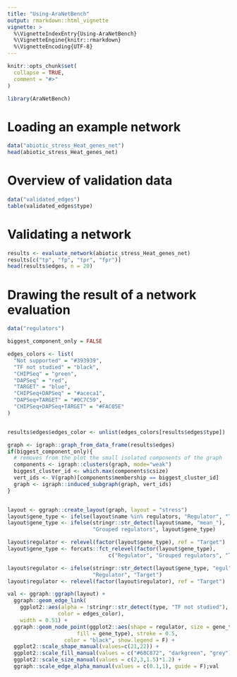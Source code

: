 ```yaml
---
title: "Using-AraNetBench"
output: rmarkdown::html_vignette
vignette: >
  %\VignetteIndexEntry{Using-AraNetBench}
  %\VignetteEngine{knitr::rmarkdown}
  %\VignetteEncoding{UTF-8}
---
```


```r
knitr::opts_chunk$set(
  collapse = TRUE,
  comment = "#>"
)
```

```r
library(AraNetBench)
```

# Loading an example network

```r
data("abiotic_stress_Heat_genes_net")
head(abiotic_stress_Heat_genes_net)
```


# Overview of validation data

```r
data("validated_edges")
table(validated_edges$type)
```


# Validating a network


```r
results <- evaluate_network(abiotic_stress_Heat_genes_net)
results[c("tp", "fp", "tpr", "fpr")]
head(results$edges, n = 20)
```



# Drawing the result of a network evaluation


```r
data("regulators")

biggest_component_only = FALSE

edges_colors <- list(
  "Not supported" = "#393939",
  "TF not studied" = "black",
  "CHIPSeq" = "green",
  "DAPSeq" = "red",
  "TARGET" = "blue",
  "CHIPSeq+DAPSeq" = "#aceca1",
  "DAPSeq+TARGET" = "#0C7C59",
  "CHIPSeq+DAPSeq+TARGET" = "#FAC05E"
)


results$edges$edges_color <- unlist(edges_colors[results$edges$type])  

graph <- igraph::graph_from_data_frame(results$edges)
if(biggest_component_only){
  # removes from the plot the small isolated components of the graph
  components <- igraph::clusters(graph, mode="weak")
  biggest_cluster_id <- which.max(components$csize)
  vert_ids <- V(graph)[components$membership == biggest_cluster_id]
  graph <- igraph::induced_subgraph(graph, vert_ids)
}


layout <- ggraph::create_layout(graph, layout = "stress")
layout$gene_type <- ifelse(layout$name %in% regulators, "Regulator", "Target")
layout$gene_type <- ifelse(stringr::str_detect(layout$name, "mean_"), 
                           "Grouped regulators", layout$gene_type)

layout$regulator <- relevel(factor(layout$gene_type), ref = "Target")
layout$gene_type <- forcats::fct_relevel(factor(layout$gene_type), 
                                c("Regulator", "Grouped regulators", "Target"))

layout$regulator <- ifelse(stringr::str_detect(layout$gene_type, "egul"), 
                           "Regulator", "Target")
layout$regulator <- relevel(factor(layout$regulator), ref = "Target")

val <- ggraph::ggraph(layout) + 
  ggraph::geom_edge_link(
    ggplot2::aes(alpha = !stringr::str_detect(type, "TF not studied"),
                color = edges_color),
    width = 0.51) + 
  ggraph::geom_node_point(ggplot2::aes(shape = regulator, size = gene_type,
                      fill = gene_type), stroke = 0.5, 
                  color = "black", show.legend = F) +
  ggplot2::scale_shape_manual(values=c(21,22)) + 
  ggplot2::scale_fill_manual(values = c("#68C872", "darkgreen", "grey"))+
  ggplot2::scale_size_manual(values = c(2,3,1.5)*1.2) +
  ggraph::scale_edge_alpha_manual(values = c(0.1,1), guide = F);val
```


